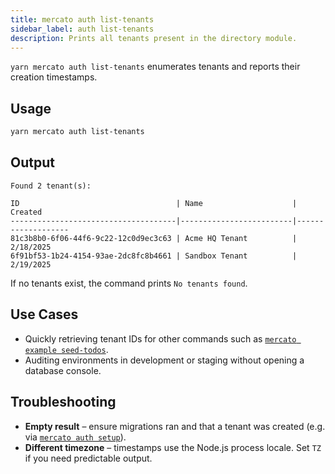 ```yaml
---
title: mercato auth list-tenants
sidebar_label: auth list-tenants
description: Prints all tenants present in the directory module.
---
```


`yarn mercato auth list-tenants` enumerates tenants and reports their creation timestamps.

## Usage

```bash
yarn mercato auth list-tenants
```

## Output

```
Found 2 tenant(s):

ID                                   | Name                    | Created
-------------------------------------|-------------------------|-------------------
81c3b8b0-6f06-44f6-9c22-12c0d9ec3c63 | Acme HQ Tenant          | 2/18/2025
6f91bf53-1b24-4154-93ae-2dc8fc8b4661 | Sandbox Tenant          | 2/19/2025
```

If no tenants exist, the command prints `No tenants found`.

## Use Cases

- Quickly retrieving tenant IDs for other commands such as [`mercato example seed-todos`](../cli/example-seed-todos).
- Auditing environments in development or staging without opening a database console.

## Troubleshooting

- **Empty result** – ensure migrations ran and that a tenant was created (e.g. via [`mercato auth setup`](./auth-setup)).
- **Different timezone** – timestamps use the Node.js process locale. Set `TZ` if you need predictable output.
